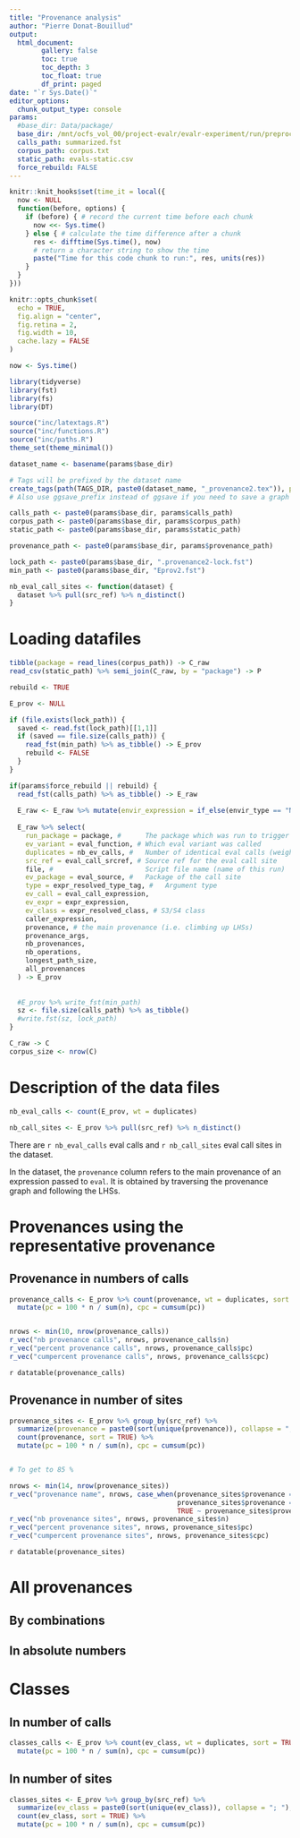 ```yaml
---
title: "Provenance analysis"
author: "Pierre Donat-Bouillud"
output:
  html_document:
        gallery: false
        toc: true
        toc_depth: 3
        toc_float: true
        df_print: paged
date: "`r Sys.Date()`"
editor_options: 
  chunk_output_type: console
params:
  #base_dir: Data/package/
  base_dir: /mnt/ocfs_vol_00/project-evalr/evalr-experiment/run/preprocess/package/
  calls_path: summarized.fst
  corpus_path: corpus.txt
  static_path: evals-static.csv
  force_rebuild: FALSE
---
```


```r
knitr::knit_hooks$set(time_it = local({
  now <- NULL
  function(before, options) {
    if (before) { # record the current time before each chunk
      now <<- Sys.time()
    } else { # calculate the time difference after a chunk
      res <- difftime(Sys.time(), now)
      # return a character string to show the time
      paste("Time for this code chunk to run:", res, units(res))
    }
  }
}))

knitr::opts_chunk$set(
  echo = TRUE,
  fig.align = "center",
  fig.retina = 2,
  fig.width = 10,
  cache.lazy = FALSE
)

now <- Sys.time()

library(tidyverse)
library(fst)
library(fs)
library(DT)

source("inc/latextags.R")
source("inc/functions.R")
source("inc/paths.R")
theme_set(theme_minimal())

dataset_name <- basename(params$base_dir)

# Tags will be prefixed by the dataset name
create_tags(path(TAGS_DIR, paste0(dataset_name, "_provenance2.tex")), prefix = dataset_name, default = TRUE)
# Also use ggsave_prefix instead of ggsave if you need to save a graph

calls_path <- paste0(params$base_dir, params$calls_path)
corpus_path <- paste0(params$base_dir, params$corpus_path)
static_path <- paste0(params$base_dir, params$static_path)

provenance_path <- paste0(params$base_dir, params$provenance_path)

lock_path <- paste0(params$base_dir, ".provenance2-lock.fst")
min_path <- paste0(params$base_dir, "Eprov2.fst")

nb_eval_call_sites <- function(dataset) {
  dataset %>% pull(src_ref) %>% n_distinct()
}

```

# Loading datafiles

```r
tibble(package = read_lines(corpus_path)) -> C_raw
read_csv(static_path) %>% semi_join(C_raw, by = "package") -> P

rebuild <- TRUE

E_prov <- NULL

if (file.exists(lock_path)) {
  saved <- read.fst(lock_path)[[1,1]]
  if (saved == file.size(calls_path)) {
    read_fst(min_path) %>% as_tibble() -> E_prov
    rebuild <- FALSE
  }
}

if(params$force_rebuild || rebuild) {
  read_fst(calls_path) %>% as_tibble() -> E_raw
  
  E_raw <- E_raw %>% mutate(envir_expression = if_else(envir_type == "NULL" & is.na(envir_expression), "NULL", envir_expression))
  
  E_raw %>% select(
    run_package = package, #      The package which was run to trigger the eval
    ev_variant = eval_function, # Which eval variant was called
    duplicates = nb_ev_calls, #   Number of identical eval calls (weight)
    src_ref = eval_call_srcref, # Source ref for the eval call site
    file, #                       Script file name (name of this run)
    ev_package = eval_source, #   Package of the call site
    type = expr_resolved_type_tag, #   Argument type
    ev_call = eval_call_expression,
    ev_expr = expr_expression,
    ev_class = expr_resolved_class, # S3/S4 class
    caller_expression,
    provenance, # the main provenance (i.e. climbing up LHSs)
    provenance_args,
    nb_provenances,
    nb_operations,
    longest_path_size,
    all_provenances
  ) -> E_prov
  
  
  #E_prov %>% write_fst(min_path)
  sz <- file.size(calls_path) %>% as_tibble()
  #write.fst(sz, lock_path)
}

C_raw -> C
corpus_size <- nrow(C)
```

# Description of the data files

```r
nb_eval_calls <- count(E_prov, wt = duplicates)

nb_call_sites <- E_prov %>% pull(src_ref) %>% n_distinct()
```


There are `r nb_eval_calls` eval calls and `r nb_call_sites` eval call sites in the dataset.


In the dataset, the `provenance` column refers to the main provenance of an expression passed to `eval`. It is obtained by traversing the provenance graph and following the LHSs.

# Provenances using the representative provenance

## Provenance in numbers of calls

```r
provenance_calls <- E_prov %>% count(provenance, wt = duplicates, sort = TRUE) %>% 
  mutate(pc = 100 * n / sum(n), cpc = cumsum(pc))


nrows <- min(10, nrow(provenance_calls))
r_vec("nb provenance calls", nrows, provenance_calls$n)
r_vec("percent provenance calls", nrows, provenance_calls$pc)
r_vec("cumpercent provenance calls", nrows, provenance_calls$cpc)
```

`r datatable(provenance_calls)`

## Provenance in number of sites

```r
provenance_sites <- E_prov %>% group_by(src_ref) %>%
  summarize(provenance = paste0(sort(unique(provenance)), collapse = "; "), n_provs = n_distinct(provenance)) %>% 
  count(provenance, sort = TRUE) %>% 
  mutate(pc = 100 * n / sum(n), cpc = cumsum(pc))


# To get to 85 %

nrows <- min(14, nrow(provenance_sites))
r_vec("provenance name", nrows, case_when(provenance_sites$provenance == "" ~ "NA", 
                                          provenance_sites$provenance == "$" ~ "\\$",
                                          TRUE ~ provenance_sites$provenance))
r_vec("nb provenance sites", nrows, provenance_sites$n)
r_vec("percent provenance sites", nrows, provenance_sites$pc)
r_vec("cumpercent provenance sites", nrows, provenance_sites$cpc)

```


`r datatable(provenance_sites)`

# All provenances

## By combinations

## In absolute numbers

# Classes


## In number of calls

```r
classes_calls <- E_prov %>% count(ev_class, wt = duplicates, sort = TRUE) %>% 
  mutate(pc = 100 * n / sum(n), cpc = cumsum(pc))

```


## In number of sites

```r
classes_sites <- E_prov %>% group_by(src_ref) %>%
  summarize(ev_class = paste0(sort(unique(ev_class)), collapse = "; "), n_classes = n_distinct(ev_class)) %>% 
  count(ev_class, sort = TRUE) %>% 
  mutate(pc = 100 * n / sum(n), cpc = cumsum(pc))

```

